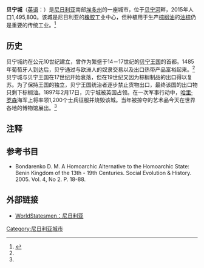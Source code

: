 {{NoteTA
|T=zh-tw:貝南城;zh-hk:貝寧城;zh-cn:贝宁城;
|1=zh-tw:貝南;zh-hk:貝寧;zh-cn:贝宁;}}
{{Infobox settlement
|name          =貝南城
|other_name             =
|nickname               =
|settlement_type        = 大都市
|motto                  =
<!-- images and maps  ----------->
|image_skyline          = File:Areal view of the ancient city of Benin.jpg
|imagesize              =
|image_caption          = 貝南城
|image_flag             =
|flag_size              =
|image_seal             =
|seal_size              =
|image_shield           =
|shield_size            =
|image_blank_emblem     =
|blank_emblem_type      =
|blank_emblem_size      =
|image_map              =
|mapsize                =
|map_caption            =
|image_map1             =
|mapsize1               =
|map_caption1           =
|image_dot_map          =
|dot_mapsize            =
|dot_map_caption        =
|dot_x =  |dot_y =
|pushpin_map            = Nigeria<!-- the name of a location map as per http://en.wikipedia.org/wiki/Template:Location_map -->
|pushpin_label_position =bottom
|pushpin_map_caption    =贝宁城於奈及利亞位置圖
<!-- Location ------------------>
|coordinates_region     = NG
|subdivision_type       = 國家
|subdivision_name       = {{NGR}}
|subdivision_type1      = [[尼日利亚行政区划|州份]]
|subdivision_name1      = [[埃多州|埃多州]]
|subdivision_type2      =
|subdivision_name2      =
|subdivision_type3      =
|subdivision_name3      =
|subdivision_type4      =
|subdivision_name4      =
<!-- Politics ----------------->
|government_footnotes   =
|government_type        =
|leader_title           =
|leader_name            =
|leader_title1          =  <!-- for places with, say, both a mayor and a city manager -->
|leader_name1           =
|leader_title2          =
|leader_name2           =
|leader_title3          =
|leader_name3           =
|leader_title4          =
|leader_name4           =
|established_title      =  <!-- Settled -->
|established_date       =
|established_title2     =  <!-- Incorporated (town) -->
|established_date2      =
|established_title3     =  <!-- Incorporated (city) -->
|established_date3      =
<!-- Area    --------------------->
|area_magnitude         =
|unit_pref                =Imperial <!--Enter: Imperial, if Imperial (metric) is desired-->
|area_footnotes           =
|area_total_km2           = <!-- ALL fields dealing with a measurements are subject to automatic unit conversion-->
|area_land_km2            = <!--See table @ Template:Infobox Settlement for details on automatic unit conversion-->
|area_water_km2           =
|area_total_sq_mi         =
|area_land_sq_mi          =
|area_water_sq_mi         =
|area_water_percent       =
|area_urban_km2           =
|area_urban_sq_mi         =
|area_metro_km2           =
|area_metro_sq_mi         =
|area_blank1_title        =
|area_blank1_km2          =
|area_blank1_sq_mi        =
<!-- Population   ----------------------->
|population_as_of               = 2015
|population_footnotes           =
|population_note                =
|population_total               = 1,495,800
|population_density_km2         =
|population_density_sq_mi       =
|population_metro               =
|population_density_metro_km2   =
|population_density_metro_sq_mi =
|population_urban               =
|population_density_urban_km2   =
|population_density_urban_sq_mi =
|population_blank1_title        =Ethnicities
|population_blank1              =
|population_blank2_title        =Religions
|population_blank2              =
|population_density_blank1_km2 =
|population_density_blank1_sq_mi =
<!-- General information  --------------->
|timezone               =
|utc_offset             =
|timezone_DST           =
|utc_offset_DST         =
|latd=6|latm=19 |lats= |latNS=N
|longd=5 |longm=36 |longs= |longEW=E
|elevation_footnotes    =  <!--for references: use <ref> </ref> tags-->
|elevation_m            =
|elevation_ft           =
<!-- Area/postal codes & others -------->
|postal_code_type       =  <!-- enter ZIP code, Postcode, Post code, Postal code... -->
|postal_code            =
|area_code              =
|blank_name             =
|blank_info             =
|blank1_name            =
|blank1_info            =
|website                =
|footnotes              =
}}
'''贝宁城'''（[[英语|英语]]：{{lang|en|Benin City}}）是[[尼日利亚|尼日利亚]]南部[[埃多州|埃多州]]的一座城市，位于[[贝宁河|贝宁河]]畔，2015年人口1,495,800。该城是尼日利亚的[[橡胶|橡胶]]工业中心，但种植用于生产[[棕榈油|棕榈油]]的[[油棕|油棕]]仍是重要的传统工业。<ref name="columbia encyclopedia">{{cite web|url=http://bartleby.com/65/be/BeninNig.html|title=Benin, City, Nigeria|title_zh=贝宁城，尼日利亚|work=《哥伦比亚百科全书》第6版|publisher=哥伦比亚大学出版社|date=2005年|language=en|accessdate=2007-02-18|deadurl=yes|archiveurl=https://web.archive.org/web/20070425211700/http://bartleby.com/65/be/BeninNig.html|archivedate=2007-04-25}}</ref>

==历史==
贝宁城约在公元10世纪建立，曾作为繁盛于14－17世纪的[[贝宁王国|贝宁王国]]的首都。1485年葡萄牙人到达后，贝宁通过与欧洲人的奴隶交易以及出口热带产品富裕起来。<ref name="columbia encyclopedia"/>贝宁城与贝宁王国在17世纪开始衰落，但在19世纪又因为棕榈制品的出口得以复苏。为了保持王国的独立，贝宁王国统治者逐步禁止货物出口，最终该国的出口物只剩下棕榈油。1897年2月17日，贝宁城被英国占领。在一次军事行动中，[[哈里·罗森|哈里·罗森]]海军上将率领1,200个士兵征服并烧毁该城。当年被掠夺的艺术品今天在世界各地的博物馆展出。<ref name="columbia encyclopedia"/>

==注释==
{{reflist}}

==参考书目==
*Bondarenko D. M. A Homoarchic Alternative to the Homoarchic State: Benin Kingdom of the 13th - 19th Centuries. Social Evolution & History. 2005. Vol. 4, No 2. P. 18-88.

==外部链接==
*[http://www.worldstatesmen.org/Nigeria.htm#Republic%20of%20Benin WorldStatesmen：尼日利亚]{{WebCite|url=https://www.webcitation.org/65PLdrway?url=http://www.worldstatesmen.org/Nigeria.htm#Republic%20of%20Benin |date=20120212231540 |dateformat=iso }}

{{coord|6.3176|N|5.6145|E|region:NG_type:city(1147188)|display=title}}

{{Authority control}}
{{DEFAULTSORT:Benin City}}
[[Category:尼日利亚城市|Category:尼日利亚城市]]